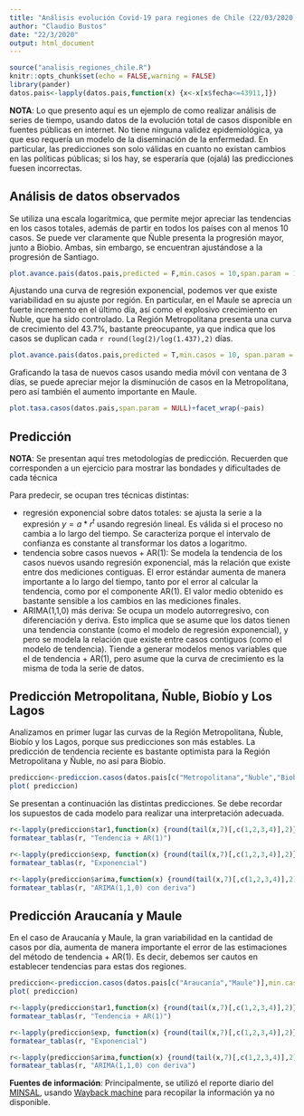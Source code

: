 ```yaml
---
title: "Análisis evolución Covid-19 para regiones de Chile (22/03/2020)"
author: "Claudio Bustos"
date: "22/3/2020"
output: html_document
---
```


```r
source("analisis_regiones_chile.R")
knitr::opts_chunk$set(echo = FALSE,warning = FALSE)
library(pander)
datos.pais<-lapply(datos.pais,function(x) {x<-x[x$fecha<=43911,]})
```

**NOTA**: Lo que presento aquí es un ejemplo de como realizar análisis de series de tiempo, usando datos de la evolución total de casos disponible en fuentes públicas en internet. No tiene ninguna validez epidemiológica, ya que eso requería un modelo de la diseminación de la enfermedad. En particular, las predicciones son solo válidas en cuanto no existan cambios en las políticas públicas; si los hay, se esperaría que (ojalá) las predicciones fuesen incorrectas.

## Análisis de datos observados

Se utiliza una escala logarítmica, que permite mejor apreciar las tendencias en los casos totales, además de partir en todos los países con al menos 10 casos. Se puede ver claramente que Ñuble presenta la progresión mayor, junto a Biobio. Ambas, sin embargo, se encuentran ajustándose a la progresión de Santiago. 

```r
plot.avance.pais(datos.pais,predicted = F,min.casos = 10,span.param = 1)
```


Ajustando una curva de regresión exponencial, podemos ver que existe variabilidad en su ajuste por región. En particular, en el Maule se aprecia un fuerte incremento en el último día, así como el explosivo crecimiento en Ñuble, que ha sido controlado. La Región Metropolitana presenta una curva de crecimiento del 43.7%, bastante preocupante, ya que indica que los casos se duplican cada `r round(log(2)/log(1.437),2)` días.

```r
plot.avance.pais(datos.pais,predicted = T,min.casos = 10, span.param = NULL)+facet_wrap(~pais)
```

Graficando la tasa de nuevos casos usando media móvil con ventana de 3 días, se puede apreciar mejor la disminución de casos en la Metropolitana, pero así también el aumento importante en Maule.


```r
plot.tasa.casos(datos.pais,span.param = NULL)+facet_wrap(~pais)
```


## Predicción

**NOTA**: Se presentan aquí tres metodologías de predicción. Recuerden que corresponden a un ejercicio para mostrar las bondades y dificultades de cada técnica

Para predecir, se ocupan tres técnicas distintas:

* regresión exponencial sobre datos totales: se ajusta la serie a la expresión $y=a * r^t$ usando regresión lineal. Es válida si el proceso no cambia a lo largo del tiempo. Se caracteriza porque el intervalo de confianza es constante al transformar los datos a logaritmo. 
* tendencia sobre casos nuevos + AR(1): Se modela la tendencia de los casos nuevos usando regresión exponencial, más la relación que existe entre dos mediciones contiguas. El error estándar aumenta de manera importante a lo largo del tiempo, tanto por el error al calcular la tendencia, como por el componente AR(1). El valor medio obtenido es bastante sensible a los cambios en las mediciones finales.
* ARIMA(1,1,0) más deriva: Se ocupa un modelo autorregresivo, con diferenciación y deriva. Esto implica que se asume que los datos tienen una tendencia constante (como el modelo de regresión exponencial), y pero se modela la relación que existe entre casos contiguos (como el modelo de tendencia). Tiende a generar modelos menos variables que el de tendencia + AR(1), pero asume que la curva de crecimiento es la misma de toda la serie de datos.


## Predicción Metropolitana, Ñuble, Biobío y Los Lagos


Analizamos en primer lugar las curvas de la Región Metropolitana, Ñuble, Biobío y los Lagos, porque sus predicciones son más estables. La predicción de tendencia reciente es bastante optimista para la Región Metropolitana y Ñuble, no así para Biobío.

```r
prediccion<-prediccion.casos(datos.pais[c("Metropolitana","Ñuble","Biobío","Los.Lagos")],min.casos = 1)
plot( prediccion)
```

Se presentan a continuación las distintas predicciones. Se debe recordar los supuestos de cada modelo para realizar una interpretación adecuada.

```r
r<-lapply(prediccion$tar1,function(x) {round(tail(x,7)[,c(1,2,3,4)],2)})
formatear_tablas(r, "Tendencia + AR(1)")
```

```r
r<-lapply(prediccion$exp, function(x) {round(tail(x,7)[,c(1,2,3,4)],2)})
formatear_tablas(r, "Exponencial")
```

```r
r<-lapply(prediccion$arima,function(x) {round(tail(x,7)[,c(1,2,3,4)],2)})
formatear_tablas(r, "ARIMA(1,1,0) con deriva")
```


## Predicción Araucanía y Maule

En el caso de Araucanía y Maule, la gran variabilidad en la cantidad de casos por día, aumenta de manera importante el error de las estimaciones del método de tendencia + AR(1). Es decir, debemos ser cautos en establecer tendencias para estas dos regiones.

```r
prediccion<-prediccion.casos(datos.pais[c("Araucanía","Maule")],min.casos=1)
plot( prediccion)
```

```r
r<-lapply(prediccion$tar1,function(x) {round(tail(x,7)[,c(1,2,3,4)],2)})
formatear_tablas(r, "Tendencia + AR(1)")
```

```r
r<-lapply(prediccion$exp, function(x) {round(tail(x,7)[,c(1,2,3,4)],2)})
formatear_tablas(r, "Exponencial")
```


```r
r<-lapply(prediccion$arima,function(x) {round(tail(x,7)[,c(1,2,3,4)],2)})
formatear_tablas(r, "ARIMA(1,1,0) con deriva")
```


**Fuentes de información**:
Principalmente, se utilizó el reporte diario del [MINSAL](https://www.minsal.cl/nuevo-coronavirus-2019-ncov/casos-confirmados-en-chile-covid-19/), usando [Wayback machine](https://archive.org/web/) para recopilar la información ya no disponible.

